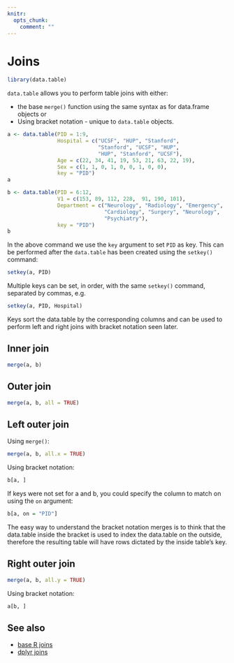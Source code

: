 ```yaml
---
knitr:
  opts_chunk:
    comment: ""
---
```

# Joins {#sec-dtjoin}

```r
library(data.table)
```

`data.table` allows you to perform table joins with either:

- the base `merge()` function using the same syntax as for data.frame objects or 
- Using bracket notation - unique to `data.table` objects.

```r
a <- data.table(PID = 1:9,
                Hospital = c("UCSF", "HUP", "Stanford", 
                             "Stanford", "UCSF", "HUP", 
                             "HUP", "Stanford", "UCSF"),
                Age = c(22, 34, 41, 19, 53, 21, 63, 22, 19),
                Sex = c(1, 1, 0, 1, 0, 0, 1, 0, 0),
                key = "PID")
a

b <- data.table(PID = 6:12,
                V1 = c(153, 89, 112, 228,  91, 190, 101),
                Department = c("Neurology", "Radiology", "Emergency",
                               "Cardiology", "Surgery", "Neurology",
                               "Psychiatry"),
                key = "PID")
b
```

In the above command we use the `key` argument to set `PID` as key. This can be 
performed after the `data.table` has been created using the `setkey()` command:

```r
setkey(a, PID)
```

Multiple keys can be set, in order, with the same `setkey()` command, separated 
by commas, e.g.

```r
setkey(a, PID, Hospital)
```

Keys sort the data.table by the corresponding columns and can be used to 
perform left and right joins with bracket notation seen later.

## Inner join

```r
merge(a, b)
```

## Outer join

```r
merge(a, b, all = TRUE)
```

## Left outer join

Using `merge()`:

```r
merge(a, b, all.x = TRUE)
```

Using bracket notation:

```r
b[a, ]
```

If keys were not set for a and b, you could specify the column to match on 
using the `on` argument:

```r
b[a, on = "PID"]
```

::: callout-note
The easy way to understand the bracket notation merges is to think that the 
data.table inside the bracket is used to index the data.table on the outside, 
therefore the resulting table will have rows dictated by the inside table's key.
:::

## Right outer join

```r
merge(a, b, all.y = TRUE)
```

Using bracket notation:

```r
a[b, ]
```

## See also

- [base R joins](#sec-dfjoin)
- [dplyr joins](#sec-dplyrjoin)
